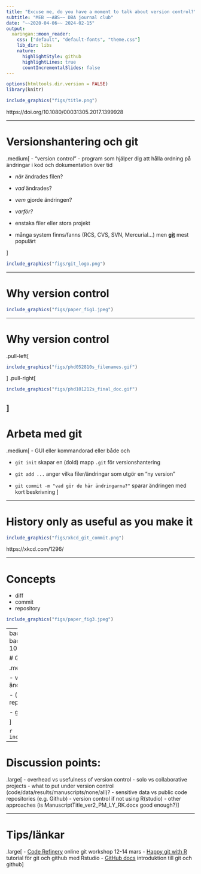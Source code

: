 ```yaml
---
title: "Excuse me, do you have a moment to talk about version control?"
subtitle: "MEB ~~ABS~~ DBA journal club"
date: "~~2020-04-06~~ 2024-02-15"
output:
  xaringan::moon_reader:
    css: ["default", "default-fonts", "theme.css"]
    lib_dir: libs
    nature:
      highlightStyle: github
      highlightLines: true
      countIncrementalSlides: false
---
```


```r
options(htmltools.dir.version = FALSE)
library(knitr)
```


```r
include_graphics("figs/title.png")
```

https://doi.org/10.1080/00031305.2017.1399928

---

# Versionshantering och git

.medium[
- "version control" - program som hjälper dig att hålla ordning på ändringar i kod och dokumentation över tid

  - *när* ändrades filen?
  - *vad* ändrades?
  - *vem* gjorde ändringen?
  - *varför?*

- enstaka filer eller stora projekt

- många system finns/fanns (RCS, CVS, SVN, Mercurial...) men **[git](https://git-scm.com/)** mest populärt

]

```r
include_graphics("figs/git_logo.png")
```


---

# Why version control

```r
include_graphics("figs/paper_fig1.jpeg")
```

---

# Why version control

.pull-left[
```r
include_graphics("figs/phd052810s_filenames.gif")
```
]
.pull-right[
```r
include_graphics("figs/phd101212s_final_doc.gif")
```
]
---

# Arbeta med git

.medium[
- GUI eller kommandorad eller både och

- `git init` skapar en (dold) mapp `.git` för versionshantering

- `git add ...` anger vilka filer/ändringar som utgör en "ny version"

- `git commit -m "vad gör de här ändringarna?"` sparar ändringen med kort beskrivning
]

---

# History only as useful as you make it

```r
include_graphics("figs/xkcd_git_commit.png")
```

https://xkcd.com/1296/

---

# Concepts

- diff
- commit
- repository

```r
include_graphics("figs/paper_fig3.jpeg")
```

---
background-image: url(figs/github_mark.png)
background-size: 20%
background-position: 90% 10%

# Github

.medium[
- git är inte github - men de trivs bra ihop

- varje kopia/klon av ett git-projekt innehåller hela ändringshistoriken

- (särskilt) om flera samarbetar kan centralt repository underlätta

- github eller lokal server efter smak och tycke

]

```r
include_graphics("figs/centralized_workflow.png")
```

---

# Discussion points:

.large[
- overhead vs usefulness of version control
- solo vs collaborative projects
- what to put under version control
(code/data/results/manuscripts/none/all)?
- sensitive data vs public code repositories (e.g. Github)
- version control if not using R(studio)
- other approaches (is ManuscriptTitle_ver2_PM_LY_RK.docx good enough?)
]

---

# Tips/länkar

.large[
- [Code Refinery](https://coderefinery.org/) online git workshop 12-14 mars
- [Happy git with R](https://happygitwithr.com/) tutorial för git och github med Rstudio
- [GitHub docs](https://docs.github.com/en/get-started/start-your-journey/about-github-and-git) introduktion till git och github
]
